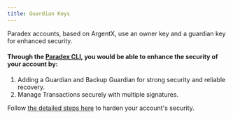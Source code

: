 ```yaml
---
title: Guardian Keys
---
```

Paradex accounts, based on ArgentX, use an owner key and a guardian key for enhanced security.

#### Through the [Paradex CLI](https://github.com/tradeparadex/paradex-cli/wiki/Tutorial:-Hardening-Account-Security), you would be able to enhance the security of your account by:

1. Adding a Guardian and Backup Guardian for strong security and reliable recovery.
2. Manage Transactions securely with multiple signatures.

Follow [the detailed steps here](https://github.com/tradeparadex/paradex-cli/wiki/Tutorial:-Hardening-Account-Security) to harden your account's security.
